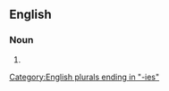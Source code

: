 ==English==

===Noun===
{{head|en|noun plural form}}

# {{plural of|gitty|lang=en}}

[[Category:English plurals ending in "-ies"]]